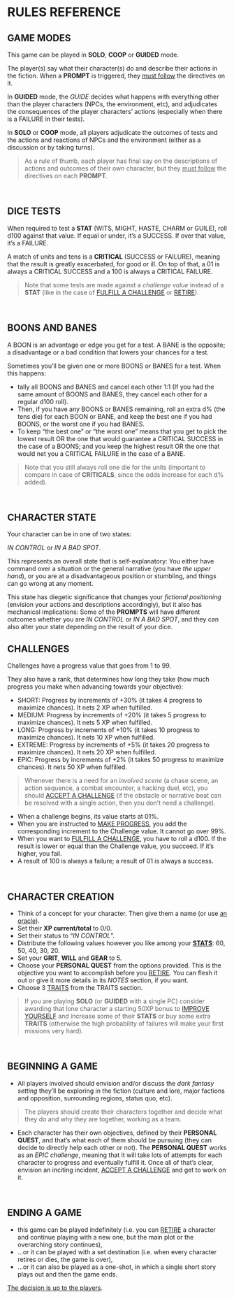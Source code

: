 # RULES REFERENCE

## GAME MODES
This game can be played in **SOLO**, **COOP** or **GUIDED** mode.

The player(s) say what their character(s) do and describe their actions in the fiction. When a **PROMPT** is triggered, they <u>must follow</u> the directives on it.

In **GUIDED** mode, the *GUIDE* decides what happens with everything other than the player characters (NPCs, the environment, etc), and adjudicates the consequences of the player characters’ actions (especially when there is a <span class="secondary bold">FAILURE</span> in their tests).

In **SOLO** or **COOP** mode, all players adjudicate the outcomes of tests and the actions and reactions of NPCs and the environment (either as a discussion or by taking turns).

> As a rule of thumb, each player has final say on the descriptions of actions and outcomes of their own character, but they <u>must follow</u> the directives on each **PROMPT**.
<br/>

## DICE TESTS

When required to test a **STAT** (<span class="stat">WITS, MIGHT, HASTE, CHARM </span><span>or</span> <span class="stat">GUILE</span>), roll d100 against that value. If equal or under, it’s a <span class="primary bold">SUCCESS</span>. If over that value, it’s a <span class="secondary bold">FAILURE</span>.

A match of units and tens is a **CRITICAL** (<span class="primary bold">SUCCESS</span> or <span class="secondary bold">FAILURE</span>), meaning that the result is greatly exacerbated, for good or ill. On top of that, a 01 is always a <span class="primary bold">CRITICAL SUCCESS</span> and a 100 is always a <span class="secondary bold">CRITICAL FAILURE</span>.

> Note that some tests are made against a *challenge value* instead of a **STAT** (like in the case of [FULFILL A CHALLENGE](/prompts/challenge-prompts#fulfill-a-challenge) or [RETIRE](/prompts/fate-prompts#retire)).
<br/>

## BOONS AND BANES
A <span class="boon">BOON</span> is an advantage or edge you get for a test.  A <span class="bane" >BANE</span> is the opposite; a disadvantage or a bad condition that lowers your chances for a test.

Sometimes you’ll be given one or more <span class="boon">BOONS</span> or <span class="bane" data-text="BANES">BANES</span> for a test. When this happens:
- tally all <span class="boon">BOONS</span> and <span class="bane" data-text="BANES">BANES</span> and cancel each other 1:1 (If you had the same amount of <span class="boon">BOONS</span> and <span class="bane" data-text="BANES">BANES</span>, they cancel each other for a regular d100 roll).
- Then, if you have any <span class="boon">BOONS</span> or <span class="bane" data-text="BANES">BANES</span> remaining, roll an extra d% (the tens die) for each <span class="boon">BOON</span> or <span class="bane" >BANE</span>, and keep the best one if you had <span class="boon">BOONS</span>, or the worst one if you had <span class="bane" data-text="BANES">BANES</span>.
- To keep “the best one” or “the worst one” means that you get to pick the lowest result OR the one that would guarantee a <span class="primary bold">CRITICAL SUCCESS</span> in the case of a <span class="boon">BOONS</span>; and you keep the highest result OR the one that would net you a <span class="secondary bold">CRITICAL FAILURE</span> in the case of a <span class="bane" >BANE</span>.

> Note that you still always roll one die for the units (important to compare in case of **CRITICALS**, since the odds increase for each d% added).
<br/>

## CHARACTER STATE
Your character can be in one of two states:

*<span class="primary bold">IN CONTROL</span>* or *<span class="secondary bold">IN A BAD SPOT</span>*.

This represents an overall state that is self-explanatory: You either have command over a situation or the general narrative (you have *the upper hand*), or you are at a disadvantageous position or stumbling, and things can go wrong at any moment.

This state has diegetic significance that changes your *fictional positioning* (envision your actions and descriptions accordingly), but it also has mechanical implications: Some of the **PROMPTS** will have different outcomes whether you are *IN CONTROL* or *IN A BAD SPOT*, and they can also alter your state depending on the result of your dice.
<br/>

## CHALLENGES
Challenges have a progress value that goes from 1 to 99.

They also have a rank, that determines how long they take (how much progress you make when advancing towards your objective):

- <span class="primary bold">SHORT</span>: Progress by increments of <span class="primary bold">+30%</span> (it takes 4 progress to maximize chances). It nets 2 XP when fulfilled.
- <span class="primary bold">MEDIUM</span>: Progress by increments of <span class="primary bold">+20%</span> (it takes 5 progress to maximize chances). It nets 5 XP when fulfilled.
- <span class="primary bold">LONG</span>: Progress by increments of <span class="primary bold">+10%</span> (it takes 10 progress to maximize chances). It nets 10 XP when fulfilled.
- <span class="primary bold">EXTREME</span>: Progress by increments of <span class="primary bold">+5%</span> (it takes 20 progress to maximize chances). It nets 20 XP when fulfilled.
- <span class="primary bold">EPIC</span>: Progress by increments of <span class="primary bold">+2%</span> (it takes 50 progress to maximize chances). It nets 50 XP when fulfilled.

> Whenever there is a need for an *involved scene* (a chase scene, an action sequence, a combat encounter, a hacking duel, etc), you should [ACCEPT A CHALLENGE](/prompts/challenge-prompts#accept-a-challenge) (if the obstacle or narrative beat can be resolved with a single action, then you don’t need a challenge).

- When a challenge begins, its value starts at 01%.
- When you are instructed to [MAKE PROGRESS](/prompts/challenge-prompts#make-progress), you add the corresponding increment to the Challenge value.  It cannot go over 99%.
- When you want to [FULFILL A CHALLENGE](/prompts/challenge-prompts#fulfill-a-challenge), you have to roll a d100. If the result is lower or equal than the Challenge value, you succeed. If it’s higher, you fail. 
- A result of 100 is always a failure; a result of 01 is always a success.

<br/>

## CHARACTER CREATION 
- Think of a concept for your character. Then give them a name (or use [an oracle](/oracles/character-oracles#name)).
- Set their **XP current/total** to 0/0.
- Set their status to “*IN CONTROL*”.
- Distribute the following values however you like among your [**STATS**](/character-stats): 60, 50, 40, 30, 20.
- Set your **GRIT**, **WILL** and **GEAR** to 5.
- Choose your **PERSONAL QUEST** from the options provided. This is the objective you want to accomplish before you [RETIRE](/prompts/fate-prompts#retire). You can flesh it out or give it more details in its *NOTES* section, if you want.
- Choose 3 [TRAITS](/character-traits) from the TRAITS section.

> If you are playing **SOLO** (or **GUIDED** with a single PC) consider awarding that lone character a starting 50XP bonus to [IMPROVE YOURSELF](/prompts/fate-prompts#improve-yourself) and increase some of their **STATS** or buy some extra **TRAITS** (otherwise the high probability of failures will make your first missions very hard).
<br/>

## BEGINNING A GAME
- All players involved should envision and/or discuss the *dark fantasy setting* they’ll be exploring in the fiction (culture and lore, major factions and opposition, surrounding regions, status quo, etc).

> The players should create their characters together and decide what they do and why they are together, working as a team.

- Each character has their own objectives, defined by their **PERSONAL QUEST**, and that’s what each of them should be pursuing (they can decide to directly help each other or not). The **PERSONAL QUEST** works as an *EPIC challenge*, meaning that it will take lots of attempts for each character to progress and eventually fulfill it.  Once all of that’s clear, envision an inciting incident, [ACCEPT A CHALLENGE](/prompts/challenge-prompts#accept-a-challenge) and get to work on it.
<br/>

## ENDING A GAME 
- this game can be played <span class="primary bold">indefinitely</span> (i.e. you can [RETIRE](/prompts/fate-prompts#retire) a character and continue playing with a new one, but the main plot or the overarching story continues),
- ...or it can be played with <span class="primary bold">a set destination</span> (i.e. when every character retires or dies, the game is over),
- ...or it can also be played <span class="primary bold">as a one-shot</span>, in which a single short story plays out and then the game ends.

<u>The decision is up to the players</u>.
<br/>
<br/>
<br/>